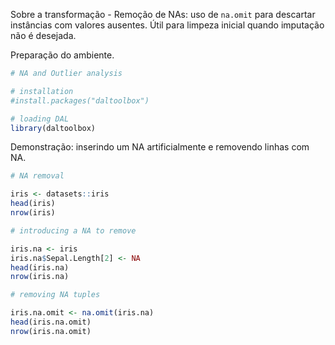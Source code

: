 Sobre a transformação
- Remoção de NAs: uso de `na.omit` para descartar instâncias com valores ausentes. Útil para limpeza inicial quando imputação não é desejada.

Preparação do ambiente.
```r
# NA and Outlier analysis

# installation 
#install.packages("daltoolbox")

# loading DAL
library(daltoolbox) 
```

Demonstração: inserindo um NA artificialmente e removendo linhas com NA.
```r
# NA removal

iris <- datasets::iris
head(iris)
nrow(iris)
```

```r
# introducing a NA to remove

iris.na <- iris
iris.na$Sepal.Length[2] <- NA
head(iris.na)
nrow(iris.na)
```

```r
# removing NA tuples

iris.na.omit <- na.omit(iris.na)
head(iris.na.omit)
nrow(iris.na.omit)
```
